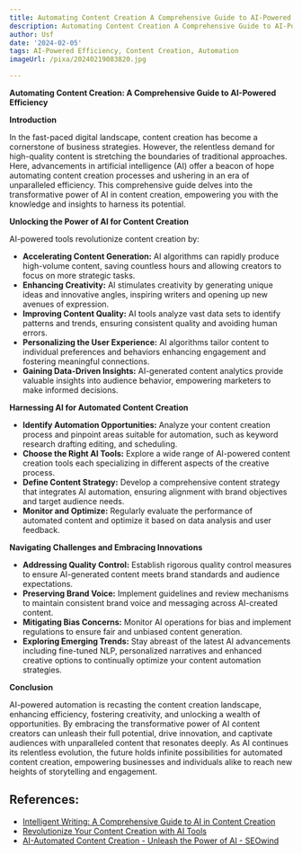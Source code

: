```yaml
---
title: Automating Content Creation A Comprehensive Guide to AI-Powered Efficiency
description: Automating Content Creation A Comprehensive Guide to AI-Powered Efficiency
author: Usf
date: '2024-02-05'
tags: AI-Powered Efficiency, Content Creation, Automation
imageUrl: /pixa/20240219083820.jpg

---
```

**Automating  Content Creation:  A Comprehensive Guide to AI-Powered Efficiency**

**Introduction**

In the fast-paced digital landscape, content  creation has become a  cornerstone of business strategies. However,  the relentless demand  for high-quality  content is stretching the boundaries of traditional approaches.  Here,  advancements in artificial intelligence (AI) offer a beacon of  hope automating content creation processes and ushering in an era of unparalleled efficiency. This comprehensive guide delves into the transformative power of AI in content creation, empowering you with  the knowledge and insights to harness  its potential.

**Unlocking the Power of AI for Content Creation**

AI-powered tools  revolutionize content creation by:

* **Accelerating Content Generation:**  AI algorithms can rapidly produce high-volume content,  saving countless hours and allowing creators to focus  on more strategic  tasks.
* **Enhancing Creativity:** AI stimulates creativity by generating unique ideas and innovative angles, inspiring writers and opening  up new avenues of expression.
* **Improving Content Quality:** AI tools analyze vast  data sets to identify patterns  and trends, ensuring consistent quality and avoiding human errors.
* **Personalizing  the User Experience:** AI algorithms tailor content to individual preferences and  behaviors enhancing engagement and fostering meaningful connections.
* **Gaining Data-Driven Insights:** AI-generated content analytics provide  valuable insights into audience behavior, empowering marketers to make informed decisions.

**Harnessing AI for Automated Content Creation**

* **Identify Automation Opportunities:** Analyze your content creation process and pinpoint areas suitable for automation, such as keyword research drafting editing, and scheduling.
* **Choose  the Right  AI Tools:** Explore a wide range of AI-powered  content creation tools each specializing in different aspects of the creative process.
* **Define Content Strategy:** Develop a comprehensive content strategy that integrates AI automation, ensuring alignment with brand objectives and target audience needs.
* **Monitor and Optimize:** Regularly evaluate the  performance of automated content and optimize it  based on data  analysis and user  feedback.

**Navigating Challenges and Embracing Innovations**

* **Addressing Quality Control:** Establish rigorous  quality  control  measures to ensure AI-generated content  meets brand standards and  audience expectations.
* **Preserving Brand Voice:** Implement guidelines and review mechanisms to maintain consistent brand  voice and messaging  across AI-created content.
* **Mitigating Bias Concerns:** Monitor AI  operations for bias and implement  regulations to ensure fair and unbiased content generation.
* **Exploring Emerging Trends:** Stay  abreast of the latest AI advancements including fine-tuned NLP, personalized  narratives and enhanced creative options to continually optimize your content automation strategies.

**Conclusion**

AI-powered automation is recasting the content creation landscape, enhancing efficiency,  fostering creativity, and unlocking a wealth of opportunities. By embracing the transformative power of AI content creators can unleash their full potential, drive innovation,  and captivate audiences with unparalleled content that resonates deeply. As AI continues its relentless evolution, the future holds  infinite possibilities for automated content creation, empowering businesses and individuals alike to reach new heights of storytelling and engagement.

## References:
- [Intelligent Writing: A Comprehensive Guide to AI in Content Creation](https://www.wrike.com/blog/ai-content-creation/)
- [Revolutionize Your Content Creation with AI Tools](https://www.toolify.ai/ai-news/revolutionize-your-content-creation-with-ai-tools-a-comprehensive-guide-612527)
- [AI-Automated Content Creation - Unleash the Power of AI - SEOwind](https://seowind.io/ai-automated-content-creation/)
